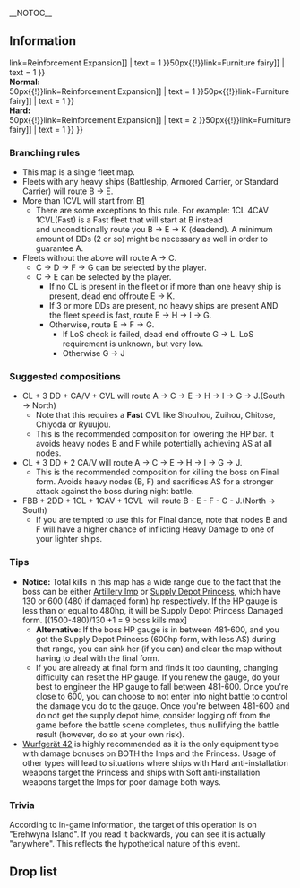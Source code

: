 __NOTOC__
<!--{{Ambox
|type = protection
|title = Editing this article is limited to wikia users for a week of the event.
|message = This is to prevent trolling, vandalizing, conflicting or unwarranted edits.
|users = [[User:McDerp|McDerp]]
}}-->
{{Notice
|style = text-align:left
|'''Report threads'''
*Report your fleet composition [[Thread:418725|here]]
*Report enemy pattern [[Thread:418706|here]]
}}
{{Spring 2016 Event Nav}}
==Information==
{{Infobox
|title = Land the Engineer Corps![[File:Spring_2016_Event_Ship_Tag_Construction_Fleet.png]]
|kanji =  設営隊を揚陸せよ！
|romaji = Setsuei-tai o yōriku seyo!
|image = Spring_2016_E2_Banner.png
|label1 = Mechanics
|value1 = [[Events/Mechanics#Node_specific_details|Selection node]]<br/>[[Events/Mechanics#Ship_Locking|<p style="background-color:green;color:white">Ship Locking</p>]] 
|label2 = [[Spring_2016_Event/Mechanics#map-hp|Boss gauge <sup>?</sup>]]
|value2 = '''Easy:''' 1370 HP<br/>'''Normal:''' 1420 HP<br/>'''Hard:''' 1500 HP
|label3 = [[#e2-tips|Kills required <sup>?</sup>]]
|value3 = '''Easy:''' 3-11 kills<br/>'''Normal:''' 3-11 kills<br/>'''Hard:''' 3-12 kills
|label4 = Reward
|value4 = '''Easy:''' <br>{{ItemStack|item = [[File:Reinforcement Expansion.png{{!}}50px{{!}}link=Reinforcement Expansion]] | text = 1 }}{{ItemStack|item = [[File:Furniture fairy.png{{!}}50px{{!}}link=Furniture fairy]] | text = 1 }}{{ItemStack|item = {{EquipmentCardKai|Type 96 Land-based Attack Aircraft|size=50px}} |text = 1}}<br/>'''Normal:''' <br>{{ItemStack|item = [[File:Reinforcement Expansion.png{{!}}50px{{!}}link=Reinforcement Expansion]] | text = 1 }}{{ItemStack|item = [[File:Furniture fairy.png{{!}}50px{{!}}link=Furniture fairy]] | text = 1 }}{{ItemStack|item = {{EquipmentCardKai|Type 96 Land-based Attack Aircraft|size=50px}} |text = 2}}<br/>'''Hard:''' <br>{{ItemStack|item = [[File:Reinforcement Expansion.png{{!}}50px{{!}}link=Reinforcement Expansion]] | text = 2 }}{{ItemStack|item = [[File:Furniture fairy.png{{!}}50px{{!}}link=Furniture fairy]] | text = 1 }}{{ItemStack|item = {{EquipmentCardKai|Type 96 Land-based Attack Aircraft|size=50px}} |text = 1}}{{ItemStack|item = {{EquipmentCardKai|Type 1 Land-based Attack Aircraft|size=50px}} |text = 1}}
}}

===Branching rules===
*This map is a single fleet map.
*Fleets with any heavy ships (Battleship, Armored Carrier, or Standard Carrier) will route B → E.
*<span style="font-weight:normal;">More than 1CVL will start from B[http://i.imgur.com/T5k2Sdj.png]</span>
**There are some exceptions to this rule. For example: 1CL 4CAV 1CVL(Fast) is a Fast fleet that will start at B instead and <span style="font-weight:normal;">unconditionally </span>route you <span style="font-weight:normal;">B → E </span><span style="font-weight:normal;">→ K (deadend). A minimum amount of DDs (2 or so) might be necessary as well in order to guarantee A.</span>
*Fleets without the above will route A → C.
**C → D → F → G can be selected by the player.
**C → E can be selected by the player.
***If no CL is present in the fleet or if more than one heavy ship is present, dead end offroute E → K.
***If 3 or more DDs are present, no heavy ships are present AND the fleet speed is fast, route E → H → I → G.
***Otherwise, route E → F → G.
****If LoS check is failed, dead end offroute G → L. LoS requirement is unknown, but very low.
****Otherwise G → J

===Suggested compositions===
*CL + 3 DD + CA/V + CVL will route A → C → E → H → I → G → J.(South → North)
**Note that this requires a '''Fast''' CVL like Shouhou, Zuihou, Chitose, Chiyoda or Ryuujou.
**This is the recommended composition for lowering the HP bar. It avoids heavy nodes B and F while potentially achieving AS at all nodes.
*CL + 3 DD + 2 CA/V will route A → C → E → H → I → G → J.
**This is the recommended composition for killing the boss on Final form. Avoids heavy nodes (B, F) and sacrifices AS for a stronger attack against the boss during night battle.
*FBB + 2DD + 1CL + 1CAV + 1CVL  will route B - E - F - G - J.(North → South)
**If you are tempted to use this for Final dance, note that nodes B and F will have a higher chance of inflicting Heavy Damage to one of your lighter ships.

==={{Anchor|e2-tips}}Tips===
*'''Notice:''' Total kills in this map has a wide range due to the fact that the boss can be either [[Artillery Imp]] or [[Supply Depot Princess]], which have 130 or 600 (480 if damaged form) hp respectively. If the HP gauge is less than or equal to 480hp, it will be Supply Depot Princess Damaged form. [(1500-480)/130 +1 = 9 boss kills max]
**'''Alternative''': If the boss HP gauge is in between 481-600, and you got the Supply Depot Princess (600hp form, with less AS) during that range, you can sink her (if you can) and clear the map without having to deal with the final form.
**If you are already at final form and finds it too daunting, changing difficulty can reset the HP gauge. If you renew the gauge, do your best to engineer the HP gauge to fall between 481-600. Once you're close to 600, you can choose to not enter into night battle to control the damage you do to the gauge. Once you're between 481-600 and do not get the supply depot hime, consider logging off from the game before the battle scene completes, thus nullifying the battle result (however, do so at your own risk).
*[[WG42 (Wurfgerät 42)|Wurfgerät 42]] is highly recommended as it is the only equipment type with damage bonuses on BOTH the Imps and the Princess. Usage of other types will lead to situations where ships with Hard anti-installation weapons target the Princess and ships with Soft anti-installation weapons target the Imps for poor damage both ways.
<!--
{{Anti-Installation Weapon Chart}}
{{Hard Anti-installation Weapons}}
-->
===Trivia===
According to in-game information, the target of this operation is on "Erehwyna Island". If you read it backwards, you can see it is actually "anywhere". This reflects the hypothetical nature of this event.
{{clear}}

==Drop list==
<!-- Refer to http://kancolle.wikia.com/wiki/Template:DropList/doc -->
{{DropList
|no_legend = true
|filter_button = true
|nodes = F, I, J
|boss = J
|Akizuki: F/Easy
|Amatsukaze: F/Easy, J/Easy
|Arashi: F/Easy
|Hamakaze: F/Easy, J/Easy
|Harusame: F/Easy, I/Easy
|Isokaze: F/Easy
|Kashima: J/Easy
|Maruyu: F/Easy, J/Medium
|Mutsu: J/Easy
|Nagato: J/Easy
|Noshiro: J/Easy
|Shimakaze: J/Easy
|Tanikaze: F/Easy, J/Easy
|Teruzuki: F/Easy, I/Easy
|Urakaze: F/Easy, J/Easy
}}
{{:Spring 2016 Event/E-2/Enemy patterns}}